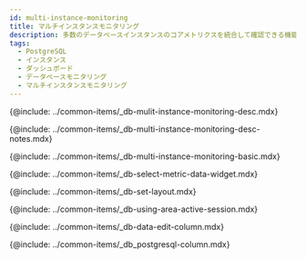 ```yaml
---
id: multi-instance-monitoring
title: マルチインスタンスモニタリング
description: 多数のデータベースインスタンスのコアメトリクスを統合して確認できる機能を提供します。
tags:
  - PostgreSQL
  - インスタンス
  - ダッシュボード
  - データベースモニタリング
  - マルチインスタンスモニタリング
---
```



<!-- 개요 -->

{@include: ../common-items/_db-mulit-instance-monitoring-desc.mdx}

<!-- Notes -->

{@include: ../common-items/_db-multi-instance-monitoring-desc-notes.mdx}

<!-- 기본 화면 안내 -->

{@include: ../common-items/_db-multi-instance-monitoring-basic.mdx}  

<!-- 지표 선택하기 -->

{@include: ../common-items/_db-select-metric-data-widget.mdx}  

<!-- 레이아웃 설정하기 -->

{@include: ../common-items/_db-set-layout.mdx}  

<!-- 액티브 세션 영역 활용하기 -->

{@include: ../common-items/_db-using-area-active-session.mdx}  

<!-- 컬럼 변경하기 -->

{@include: ../common-items/_db-data-edit-column.mdx}

<!-- 컬럼 정보 안내 -->

{@include: ../common-items/_db_postgresql-column.mdx}
